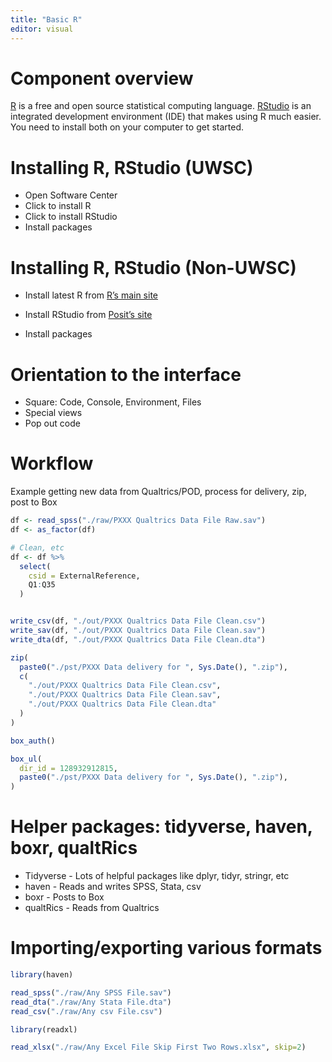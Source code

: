 ---
title: "Basic R"
editor: visual
---

# Component overview

[R](https://cran.r-project.org/) is a free and open source statistical computing language. [RStudio](https://posit.co/products/open-source/rstudio/) is an integrated development environment (IDE) that makes using R much easier. You need to install both on your computer to get started.

# Installing R, RStudio (UWSC)

-   Open Software Center
-   Click to install R
-   Click to install RStudio
-   Install packages

# Installing R, RStudio (Non-UWSC)

-   Install latest R from [R's main site](https://cran.r-project.org/)

-   Install RStudio from [Posit's site](https://posit.co/downloads/)

-   Install packages

# Orientation to the interface

-   Square: Code, Console, Environment, Files
-   Special views
-   Pop out code

# Workflow

Example getting new data from Qualtrics/POD, process for delivery, zip, post to Box

```{r, eval = FALSE}

df <- read_spss("./raw/PXXX Qualtrics Data File Raw.sav")
df <- as_factor(df)

# Clean, etc
df <- df %>% 
  select(
    csid = ExternalReference,
    Q1:Q35
  )


write_csv(df, "./out/PXXX Qualtrics Data File Clean.csv")
write_sav(df, "./out/PXXX Qualtrics Data File Clean.sav")
write_dta(df, "./out/PXXX Qualtrics Data File Clean.dta")

zip(
  paste0("./pst/PXXX Data delivery for ", Sys.Date(), ".zip"),
  c(
    "./out/PXXX Qualtrics Data File Clean.csv",
    "./out/PXXX Qualtrics Data File Clean.sav",
    "./out/PXXX Qualtrics Data File Clean.dta"
  )
)

box_auth()

box_ul(
  dir_id = 128932912815,
  paste0("./pst/PXXX Data delivery for ", Sys.Date(), ".zip"),
)

```

# Helper packages: tidyverse, haven, boxr, qualtRics

-   Tidyverse - Lots of helpful packages like dplyr, tidyr, stringr, etc
-   haven - Reads and writes SPSS, Stata, csv
-   boxr - Posts to Box
-   qualtRics - Reads from Qualtrics

# Importing/exporting various formats

```{r, eval=FALSE}
library(haven)

read_spss("./raw/Any SPSS File.sav")
read_dta("./raw/Any Stata File.dta")
read_csv("./raw/Any csv File.csv")

library(readxl)

read_xlsx("./raw/Any Excel File Skip First Two Rows.xlsx", skip=2)

```

